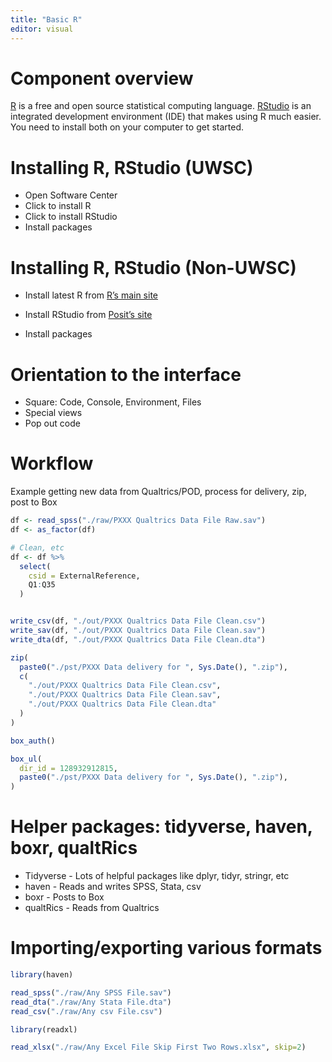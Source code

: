 ---
title: "Basic R"
editor: visual
---

# Component overview

[R](https://cran.r-project.org/) is a free and open source statistical computing language. [RStudio](https://posit.co/products/open-source/rstudio/) is an integrated development environment (IDE) that makes using R much easier. You need to install both on your computer to get started.

# Installing R, RStudio (UWSC)

-   Open Software Center
-   Click to install R
-   Click to install RStudio
-   Install packages

# Installing R, RStudio (Non-UWSC)

-   Install latest R from [R's main site](https://cran.r-project.org/)

-   Install RStudio from [Posit's site](https://posit.co/downloads/)

-   Install packages

# Orientation to the interface

-   Square: Code, Console, Environment, Files
-   Special views
-   Pop out code

# Workflow

Example getting new data from Qualtrics/POD, process for delivery, zip, post to Box

```{r, eval = FALSE}

df <- read_spss("./raw/PXXX Qualtrics Data File Raw.sav")
df <- as_factor(df)

# Clean, etc
df <- df %>% 
  select(
    csid = ExternalReference,
    Q1:Q35
  )


write_csv(df, "./out/PXXX Qualtrics Data File Clean.csv")
write_sav(df, "./out/PXXX Qualtrics Data File Clean.sav")
write_dta(df, "./out/PXXX Qualtrics Data File Clean.dta")

zip(
  paste0("./pst/PXXX Data delivery for ", Sys.Date(), ".zip"),
  c(
    "./out/PXXX Qualtrics Data File Clean.csv",
    "./out/PXXX Qualtrics Data File Clean.sav",
    "./out/PXXX Qualtrics Data File Clean.dta"
  )
)

box_auth()

box_ul(
  dir_id = 128932912815,
  paste0("./pst/PXXX Data delivery for ", Sys.Date(), ".zip"),
)

```

# Helper packages: tidyverse, haven, boxr, qualtRics

-   Tidyverse - Lots of helpful packages like dplyr, tidyr, stringr, etc
-   haven - Reads and writes SPSS, Stata, csv
-   boxr - Posts to Box
-   qualtRics - Reads from Qualtrics

# Importing/exporting various formats

```{r, eval=FALSE}
library(haven)

read_spss("./raw/Any SPSS File.sav")
read_dta("./raw/Any Stata File.dta")
read_csv("./raw/Any csv File.csv")

library(readxl)

read_xlsx("./raw/Any Excel File Skip First Two Rows.xlsx", skip=2)

```

